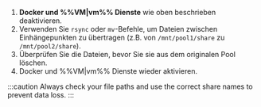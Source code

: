 1. **Docker und %%VM|vm%% Dienste** wie oben beschrieben deaktivieren.
2. Verwenden Sie `rsync` oder `mv`-Befehle, um Dateien zwischen Einhängepunkten zu übertragen (z.B. von `/mnt/pool1/share` zu `/mnt/pool2/share`).
3. Überprüfen Sie die Dateien, bevor Sie sie aus dem originalen Pool löschen.
4. Docker und %%VM|vm%% Dienste wieder aktivieren.

:::caution
Always check your file paths and use the correct share names to prevent data loss.
:::
